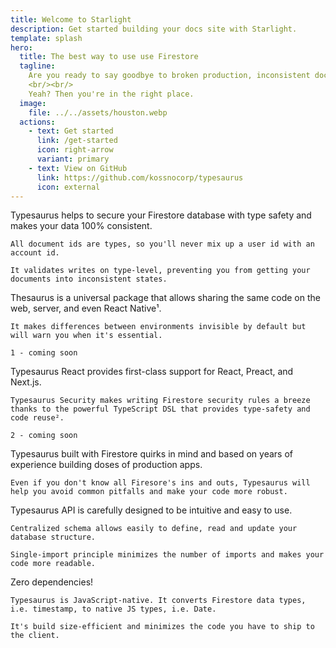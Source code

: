 ```yaml
---
title: Welcome to Starlight
description: Get started building your docs site with Starlight.
template: splash
hero:
  title: The best way to use use Firestore
  tagline:
    Are you ready to say goodbye to broken production, inconsistent documents, and hours of debugging?
    <br/><br/>
    Yeah? Then you're in the right place.
  image:
    file: ../../assets/houston.webp
  actions:
    - text: Get started
      link: /get-started
      icon: right-arrow
      variant: primary
    - text: View on GitHub
      link: https://github.com/kossnocorp/typesaurus
      icon: external
---
```



<CardGrid stagger>
  <Card title="Type-safety" icon="approve-check-circle">
    Typesaurus helps to secure your Firestore database with type safety and makes your data 100% consistent.

    All document ids are types, so you'll never mix up a user id with an account id.

    It validates writes on type-level, preventing you from getting your documents into inconsistent states.
  </Card>

  <Card title="DRY" icon="random">
    Thesaurus is a universal package that allows sharing the same code on the web, server, and even React Native¹.

    It makes differences between environments invisible by default but will warn you when it's essential.

    1 - coming soon
  </Card>

  <Card title="Rich ecosystem" icon="setting">
    Typesaurus React provides first-class support for React, Preact, and Next.js.

    Typesaurus Security makes writing Firestore security rules a breeze thanks to the powerful TypeScript DSL that provides type-safety and code reuse².

    2 - coming soon
  </Card>

  <Card title="Firestore expert" icon="information">
    Typesaurus built with Firestore quirks in mind and based on years of experience building doses of production apps.

    Even if you don't know all Firesore's ins and outs, Typesaurus will help you avoid common pitfalls and make your code more robust.
  </Card>
  
  <Card title="Pleasure to use" icon="star">
    Typesaurus API is carefully designed to be intuitive and easy to use.

    Centralized schema allows easily to define, read and update your database structure.

    Single-import principle minimizes the number of imports and makes your code more readable.
  </Card>
    
  <Card title="Want more?" icon="rocket">
    Zero dependencies!

    Typesaurus is JavaScript-native. It converts Firestore data types, i.e. timestamp, to native JS types, i.e. Date.

    It's build size-efficient and minimizes the code you have to ship to the client.
  </Card>
</CardGrid>
